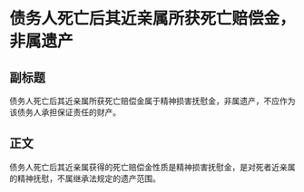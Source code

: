 # 债务人死亡后其近亲属所获死亡赔偿金，非属遗产
## 副标题
债务人死亡后其近亲属所获死亡赔偿金属于精神损害抚慰金，非属遗产，不应作为该债务人承担保证责任的财产。
## 正文
债务人死亡后其近亲属获得的死亡赔偿金性质是精神损害抚慰金，是对死者近亲属的精神抚慰，不属继承法规定的遗产范围。